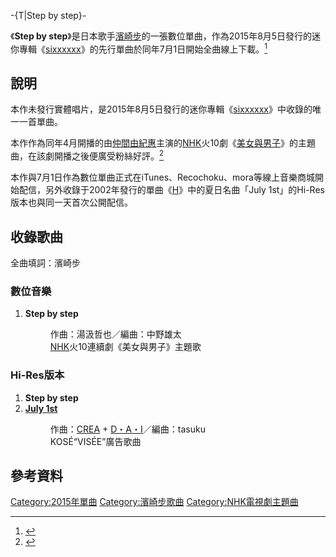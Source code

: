 -{T|Step by step}-
{{Single infobox
| Name           = Step by step<br />
| Cover          = STEP by STEP.jpg
| Artist         = [[濱崎步|濱崎步]]
| Album          = [[sixxxxxx|sixxxxxx]]
| A-side         = Step by step
| B-side         =  
| Released       = 2015年7月1日
| Format         = 數位下載
| Recorded       = 
| Genre          = [[日本流行音樂|日本流行音樂]]
| Length         = 4分38秒
| Label          = [[avex_trax|avex trax]]
| Writer         = [[濱崎步|濱崎步]]<br />湯汲哲也
| Producer       = 松浦勝人
| Certification  = 
| Chart position = 
| Last single    = [[Zutto.../Last_minute/Walk|Zutto.../Last minute/Walk]]<br />（2014年）
| This single    = '''Step by step'''<br />（2015年）
| Next single    = [[We_are_the_QUEENS_(濱崎步單曲)|We are the QUEENS]]<br/> (2016年)
| Misc           = 
}}

《'''Step by step'''》是日本歌手[[濱崎步|濱崎步]]的一張數位單曲，作為2015年8月5日發行的迷你專輯《[[sixxxxxx|sixxxxxx]]》的先行單曲於同年7月1日開始全曲線上下載。<ref>{{cite web |title=「Step by step」が、7月1日にデジタルシングルとしてリリース！ |url=http://avex.jp/ayu/news/detail.php?id=1022674 |date=2015-06-09 |publisher=ayumi hamasaki(浜崎あゆみ) offical website |language=ja |accessdate=2015-06-28 |archive-date=2015-07-02 |archive-url=https://web.archive.org/web/20150702093652/http://avex.jp/ayu/news/detail.php?id=1022674 |dead-url=no }}</ref>

== 說明 ==

本作未發行實體唱片，是2015年8月5日發行的迷你專輯《[[sixxxxxx|sixxxxxx]]》中收錄的唯一一首單曲。

本作作為同年4月開播的由[[仲間由紀惠|仲間由紀惠]]主演的[[NHK|NHK]]火10劇《[[美女與男子|美女與男子]]》的主題曲，在該劇開播之後便廣受粉絲好評。<ref>{{cite web |title=滨崎步新曲被选为日剧主题曲 收录进8月新专辑 |url=http://www.chinadaily.com.cn/hqcj/xfly/2015-06-09/content_13818512.html |date=2015-06-09 |publisher=中國日報中文網 |language=zh-cn |accessdate=2015-06-28 |archive-url=https://web.archive.org/web/20160822200059/http://www.chinadaily.com.cn/hqcj/xfly/2015-06-09/content_13818512.html |archive-date=2016-08-22 |dead-url=yes }}</ref> 

本作與7月1日作為數位單曲正式在iTunes、Recochoku、mora等線上音樂商城開始配信，另外收錄于2002年發行的單曲《[[H_(濱崎步單曲)|H]]》中的夏日名曲「July 1st」的Hi-Res版本也與同一天首次公開配信。

== 收錄歌曲 ==

全曲填詞：濱崎步

=== 數位音樂 ===

#'''Step by step'''  
#:作曲：湯汲哲也／編曲：中野雄太
#:[[NHK|NHK]]火10連續劇《美女與男子》主題歌

=== Hi-Res版本 ===

#'''Step by step'''
#'''[[H_(濱崎步單曲)|July 1st]]'''
#:作曲：[[CREA|CREA]] + [[長尾大|D・A・I]]／編曲：tasuku
#:KOSÉ“VISÉE”廣告歌曲

== 參考資料 ==
<references/>
{{濱崎步}}

[[Category:2015年單曲|Category:2015年單曲]]
[[Category:濱崎步歌曲|Category:濱崎步歌曲]]
[[Category:NHK電視劇主題曲|Category:NHK電視劇主題曲]]
